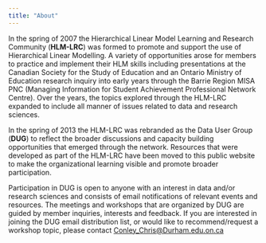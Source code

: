 ```yaml
---
title: "About"
---
```


In the spring of 2007 the Hierarchical Linear Model Learning and Research Community (**HLM-LRC**) was formed to promote and support the use of Hierarchical Linear Modelling. A variety of opportunities arose for members to practice and implement their HLM skills including presentations at the Canadian Society for the Study of Education and an Ontario Ministry of Education research inquiry into early years through the Barrie Region MISA PNC (Managing Information for Student Achievement Professional Network Centre). Over the years, the topics explored through the HLM-LRC expanded to include all manner of issues related to data and research sciences.

In the spring of 2013 the HLM-LRC was rebranded as the Data User Group (**DUG**) to reflect the broader discussions and capacity building opportunities that emerged through the network. Resources that were developed as part of the HLM-LRC have been moved to this public website to make the organizational learning visible and promote broader participation.

Participation in DUG is open to anyone with an interest in data and/or research sciences and consists of email notifications of relevant events and resources. The meetings and workshops that are organized by DUG are guided by member inquiries, interests and feedback. If you are interested in joining the DUG email distribution list, or would like to recommend/request a workshop topic, please contact [Conley_Chris\@Durham.edu.on.ca](mailto:Conley_Chris@Durham.edu.on.ca)
